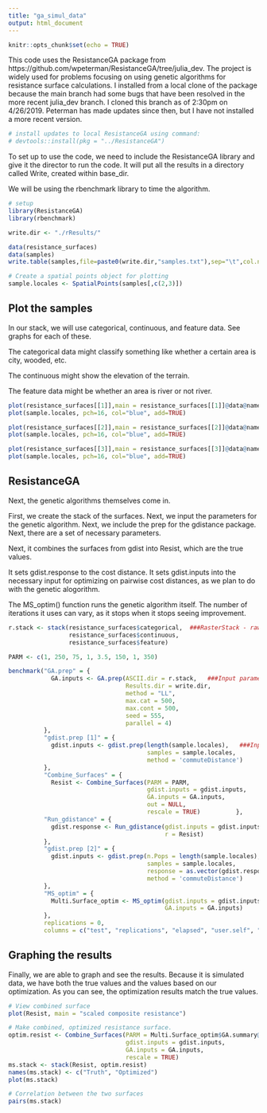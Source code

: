 ```yaml
---
title: "ga_simul_data"
output: html_document
---
```


```r
knitr::opts_chunk$set(echo = TRUE)
```

This code uses the ResistanceGA package from https://github.com/wpeterman/ResistanceGA/tree/julia_dev. The project is widely used for problems focusing on using genetic algorithms for resistance surface calculations. I installed from a local clone of the package because the main branch had some bugs that have been resolved in the more recent julia_dev branch. I cloned this branch as of 2:30pm on 4/26/2019. Peterman has made updates since then, but I have not installed a more recent version.

```r
# install updates to local ResistanceGA using command: 
# devtools::install(pkg = "../ResistanceGA")
```

To set up to use the code, we need to include the ResistanceGA library and give it the director to run the code. It will put all the results in a directory called Write, created within base_dir.

We will be using the rbenchmark library to time the algorithm.

```r
# setup
library(ResistanceGA)
library(rbenchmark)

write.dir <- "./rResults/"

data(resistance_surfaces)
data(samples)
write.table(samples,file=paste0(write.dir,"samples.txt"),sep="\t",col.names=F,row.names=F)

# Create a spatial points object for plotting
sample.locales <- SpatialPoints(samples[,c(2,3)])
```

## Plot the samples

In our stack, we will use categorical, continuous, and feature data. See graphs for each of these.

The categorical data might classify something like whether a certain area is city, wooded, etc.

The continuous might show the elevation of the terrain.

The feature data might be whether an area is river or not river.

```r
plot(resistance_surfaces[[1]],main = resistance_surfaces[[1]]@data@names)
plot(sample.locales, pch=16, col="blue", add=TRUE)

plot(resistance_surfaces[[2]],main = resistance_surfaces[[2]]@data@names)
plot(sample.locales, pch=16, col="blue", add=TRUE)

plot(resistance_surfaces[[3]],main = resistance_surfaces[[3]]@data@names)
plot(sample.locales, pch=16, col="blue", add=TRUE)
```

## ResistanceGA

Next, the genetic algorithms themselves come in.

First, we create the stack of the surfaces. Next, we input the parameters for the genetic algorithm. Next, we include the prep for the gdistance package. Next, there are a set of necessary parameters.

Next, it combines the surfaces from gdist into Resist, which are the true values.

It sets gdist.response to the cost distance. It sets gdist.inputs into the necessary input for optimizing on pairwise cost distances, as we plan to do with the genetic alogorithm.

The MS_optim() function runs the genetic algorithm itself. The number of iterations it uses can vary, as it stops when it stops seeing improvement.

```r
r.stack <- stack(resistance_surfaces$categorical,  ###RasterStack - raw raster data
                 resistance_surfaces$continuous,
                 resistance_surfaces$feature)

PARM <- c(1, 250, 75, 1, 3.5, 150, 1, 350)

benchmark("GA.prep" = {
            GA.inputs <- GA.prep(ASCII.dir = r.stack,   ###Input parameters for Genetic Algorithm
                                 Results.dir = write.dir,
                                 method = "LL",
                                 max.cat = 500,
                                 max.cont = 500,
                                 seed = 555,
                                 parallel = 4)
          },
          "gdist.prep [1]" = {
            gdist.inputs <- gdist.prep(length(sample.locales),   ###Input parameters for gdistance package (dependency)
                                       samples = sample.locales,
                                       method = 'commuteDistance')
          },
          "Combine_Surfaces" = {
            Resist <- Combine_Surfaces(PARM = PARM,
                                       gdist.inputs = gdist.inputs,
                                       GA.inputs = GA.inputs,
                                       out = NULL,
                                       rescale = TRUE)          },
          "Run_gdistance" = {
            gdist.response <- Run_gdistance(gdist.inputs = gdist.inputs,
                                            r = Resist)
          },
          "gdist.prep [2]" = {
            gdist.inputs <- gdist.prep(n.Pops = length(sample.locales),
                                       samples = sample.locales,
                                       response = as.vector(gdist.response),
                                       method = 'commuteDistance')            
          },
          "MS_optim" = {
            Multi.Surface_optim <- MS_optim(gdist.inputs = gdist.inputs,
                                            GA.inputs = GA.inputs)
          },
          replications = 0,
          columns = c("test", "replications", "elapsed", "user.self", "sys.self"))
```

## Graphing the results

Finally, we are able to graph and see the results. Because it is simulated data, we have both the true values and the values based on our optimization. As you can see, the optimization results match the true values.

```r
# View combined surface
plot(Resist, main = "scaled composite resistance")

# Make combined, optimized resistance surface.
optim.resist <- Combine_Surfaces(PARM = Multi.Surface_optim$GA.summary@solution,
                                 gdist.inputs = gdist.inputs,
                                 GA.inputs = GA.inputs,
                                 rescale = TRUE)
ms.stack <- stack(Resist, optim.resist)
names(ms.stack) <- c("Truth", "Optimized")
plot(ms.stack)

# Correlation between the two surfaces
pairs(ms.stack)
```
